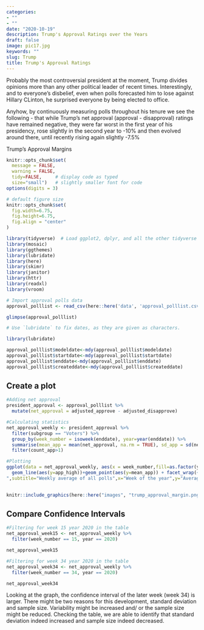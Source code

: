```yaml
---
categories:
- ""
- ""
date: "2020-10-19"
description: Trump's Approval Ratings over the Years
draft: false
image: pic17.jpg
keywords: ""
slug: Trump
title: Trump's Approval Ratings
---
```


Probably the most controversial president at the moment, Trump divides opinions more than any other political leader of recent times. Interestingly, and to everyone's disbelief, even when polls forecasted him to lose against Hillary CLinton, he surprised everyone by being elected to office. 

Anyhow, by continuously measuring polls throughout his tenure we see the following - that while Trump's net approval (approval - disapproval) ratings have remained negative, they were far worst in the first year of his presidency, rose slightly in the second year to -10% and then evolved around there, until recently rising again slightly -7.5%

Trump's Approval Margins

```r
knitr::opts_chunk$set(
  message = FALSE, 
  warning = FALSE, 
  tidy=FALSE,     # display code as typed
  size="small")   # slightly smaller font for code
options(digits = 3)

# default figure size
knitr::opts_chunk$set(
  fig.width=6.75, 
  fig.height=6.75,
  fig.align = "center"
)
```


```r
library(tidyverse)  # Load ggplot2, dplyr, and all the other tidyverse packages
library(mosaic)
library(ggthemes)
library(lubridate)
library(here)
library(skimr)
library(janitor)
library(httr)
library(readxl)
library(vroom)
```

```r
# Import approval polls data
approval_polllist <- read_csv(here::here('data', 'approval_polllist.csv'))

glimpse(approval_polllist)

# Use `lubridate` to fix dates, as they are given as characters.

library(lubridate)

approval_polllist$modeldate<-mdy(approval_polllist$modeldate)
approval_polllist$startdate<-mdy(approval_polllist$startdate)
approval_polllist$enddate<-mdy(approval_polllist$enddate)
approval_polllist$createddate<-mdy(approval_polllist$createddate)

```

## Create a plot

```r
#Adding net approval
president_approval <- approval_polllist %>%
  mutate(net_approval = adjusted_approve - adjusted_disapprove)

#Calculating statistics
net_approval_weekly <- president_approval %>%
  filter(subgroup == "Voters") %>%
  group_by(week_number = isoweek(enddate), year=year(enddate)) %>% 
  summarise(mean_app = mean(net_approval, na.rm = TRUE), sd_app = sd(net_approval, na.rm = TRUE), count_app = n(), se_app = sd_app / sqrt(count_app), t_critical = qt(0.975, count_app-1) , margin_of_error = t_critical * se_app, app_low = mean_app - margin_of_error, app_high = mean_app + margin_of_error) %>%
  filter(count_app>1)

#Plotting
ggplot(data = net_approval_weekly, aes(x = week_number,fill=as.factor(year))) + scale_fill_manual(values = c("red","#a1d99b","#66FFFF","#d4b9da")) + geom_line(aes(y=app_low))+geom_line(aes(y=mean_app)) + 
  geom_line(aes(y=app_high))+geom_point(aes(y=mean_app)) + facet_wrap(~year) + geom_ribbon(aes(ymin=app_low,ymax=app_high),alpha=0.3)  + geom_hline(yintercept=0, size=1.0, color="orange") + scale_y_continuous(breaks=c(-20,-17.5,-15,-12.5,-10,-7.5,-5,-2.5,0,2.5,5.0,7.5)) + scale_x_continuous(breaks=c(0, 13,26,39,52)) + labs(title="Estimating Net Approval (approve-disapprove) for Donald Trump
",subtitle="Weekly average of all polls",x="Week of the year",y="Average net approval (%)") + theme(text = element_text(size = 11),legend.position = "none", panel.background = element_rect(fill = "white", colour = "white", size = 0.5, linetype = "solid"), panel.grid.major = element_line(size = 0.5, linetype = 'solid', colour = "light grey"), panel.grid.minor = element_line(size = 0.5, linetype = 'solid', colour = " light grey"))
    

```

```r
knitr::include_graphics(here::here("images", "trump_approval_margin.png"), error = FALSE)
```

## Compare Confidence Intervals

```r

#Filtering for week 15 year 2020 in the table
net_approval_week15 <- net_approval_weekly %>%
  filter(week_number == 15, year == 2020)

net_approval_week15

#Filtering for week 34 year 2020 in the table
net_approval_week34 <- net_approval_weekly %>%
  filter(week_number == 34, year == 2020)

net_approval_week34

```
Looking at the graph, the confidence interval of the later week (week 34) is larger. There might be two reasons for this development, standard deviation and sample size. Variability might be increased and/ or the sample size might be reduced. Checking the table, we are able to identify that standard deviation indeed increased and sample size indeed decreased. 

